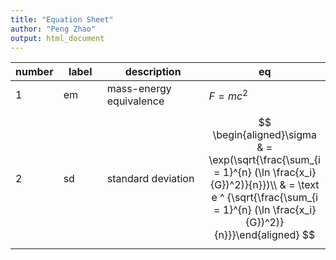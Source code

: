---
title: "Equation Sheet"
author: "Peng Zhao"
output: html_document
---

| number |   label   |        description      | eq  |
| ------ | --------- | ----------------------- | --- |
| 1      | em       | mass-energy equivalence | $F =  mc^2$ |
| 2      | sd        | standard deviation      | $$ \begin{aligned}\sigma & = \exp(\sqrt{\frac{\sum_{i = 1}^{n} (\ln \frac{x_i}{G})^2)}{n}})\\ & = \text e ^ {\sqrt{\frac{\sum_{i = 1}^{n} (\ln \frac{x_i}{G})^2)}{n}}}\end{aligned} $$ |
